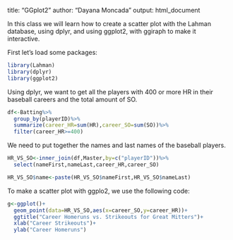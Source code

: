 
title: "GGplot2"
author: "Dayana Moncada"
output: html_document

In this class we will learn how to create a scatter plot with the Lahman database, using dplyr, and using ggplot2, with ggiraph to make it interactive.

First let’s load some packages:

```r
library(Lahman)
library(dplyr)
library(ggplot2)
```

Using dplyr, we want to get all the players with 400 or more HR in their baseball careers and the total amount of SO. 

```r
df<-Batting%>%
  group_by(playerID)%>%
  summarize(career_HR=sum(HR),career_SO=sum(SO))%>%
  filter(career_HR>=400)
```

We need to put together the names and last names of the baseball players. 

```r
HR_VS_SO<-inner_join(df,Master,by=c("playerID"))%>%
  select(nameFirst,nameLast,career_HR,career_SO)

HR_VS_SO$name<-paste(HR_VS_SO$nameFirst,HR_VS_SO$nameLast)
```

To make a scatter plot with ggplo2, we use the following code:

```r
g<-ggplot()+
  geom_point(data=HR_VS_SO,aes(x=career_SO,y=career_HR))+
  ggtitle("Career Homeruns vs. Strikeouts for Great Mitters")+
  xlab("Career Strikeouts")+
  ylab("Career Homeruns")
```




